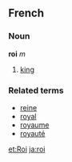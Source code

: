 ==French==
===Noun===
'''roi''' ''m''

# [[king]]

===Related terms===
*[[reine]]
*[[royal]]
*[[royaume]]
*[[royauté]]

[[et:Roi]]
[[ja:roi]]